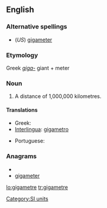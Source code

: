 ==English==

===Alternative spellings===
* (''US'') [[gigameter]]

===Etymology===
Greek ''[[giga-]]'' giant + meter

===Noun===
{{en-noun}}

# {{chiefly|International|British|Canadian}} A distance of 1,000,000 kilometres.

====Translations====
{{trans-top|a distance of 1,000,000 kilometres}}
* Greek: {{t-|el|gigametro}}
* [[Interlingua]]: [[gigametro]]
{{trans-mid}}
* Portuguese: {{t-|pt|gigametro}}
{{trans-bottom}}

===Anagrams===
* {{alphagram|aeeggimrt}}
* [[gigameter#English|gigameter]]

[[Category:SI units]]

[[lo:gigametre]]
[[tr:gigametre]]